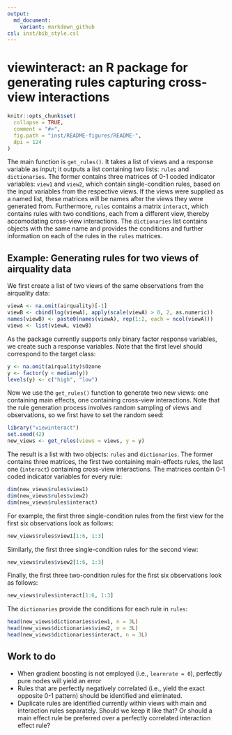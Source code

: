 ```yaml
---
output:
  md_document:
    variant: markdown_github
csl: inst/bib_style.csl
---
```


# viewinteract: an R package for generating rules capturing cross-view interactions

```r
knitr::opts_chunk$set(
  collapse = TRUE,
  comment = "#>",
  fig.path = "inst/README-figures/README-",
  dpi = 124
)
```

The main function is `get_rules()`. It takes a list of views and a response variable as input; it outputs a list containing two lists: `rules` and `dictionaries`. The former contains three matrices of 0-1 coded indicator variables: `view1` and `view2`, which contain single-condition rules, based on the input variables from the respective views. If the views were supplied as a named list, these matrices will be names after the views they were generated from. Furthermore, `rules` contains a matrix `interact`, which contains rules with two conditions, each from a different view, thereby accomodating cross-view interactions. The `dictionaries` list contains objects with the same name and provides the conditions and further information on each of the rules in the `rules` matrices.


## Example: Generating rules for two views of airquality data

We first create a list of two views of the same observations from the airquality data:

```r
viewA <- na.omit(airquality)[-1]
viewB <- cbind(log(viewA), apply(scale(viewA) > 0, 2, as.numeric))
names(viewB) <- paste0(names(viewA), rep(1:2, each = ncol(viewA)))
views <- list(viewA, viewB)
```

As the package currently supports only binary factor response variables, we create such a response variables. Note that the first level should correspond to the target class:

```r
y <- na.omit(airquality)$Ozone
y <- factor(y < median(y))
levels(y) <- c("high", "low")
```

Now we use the `get_rules()` function to generate two new views: one containing main effects, one containing cross-view interactions. Note that the rule generation process involves random sampling of views and observations, so we first have to set the random seed:

```r
library("viewinteract")
set.seed(42)
new_views <- get_rules(views = views, y = y)
```

The result is a list with two objects: `rules` and `dictionaries`. The former contains three matrices, the first two containing main-effects rules, the last one (`interact`) containing cross-view interactions. The matrices contain 0-1 coded indicator variables for every rule:

```r
dim(new_views$rules$view1)
dim(new_views$rules$view2)
dim(new_views$rules$interact)
```

For example, the first three single-condition rules from the first view for the first six observations look as follows:

```r
new_views$rules$view1[1:6, 1:3]
```

Similarly, the first three single-condition rules for the second view:

```r
new_views$rules$view2[1:6, 1:3]
```

Finally, the first three two-condition rules for the first six observations look as follows:

```r
new_views$rules$interact[1:6, 1:3]
```

The `dictionaries` provide the conditions for each rule in `rules`:

```r
head(new_views$dictionaries$view1, n = 3L)
head(new_views$dictionaries$view2, n = 3L)
head(new_views$dictionaries$interact, n = 3L)
```


## Work to do

- When gradient boosting is not employed (i.e., `learnrate = 0`), perfectly pure nodes will yield an error
- Rules that are perfectly negatively correlated (i.e., yield the exact opposite 0-1 pattern) should be identified and eliminated.
- Duplicate rules are identified currently within views with main and interaction rules separately. Should we keep it like that? Or should a main effect rule be preferred over a perfectly correlated interaction effect rule?